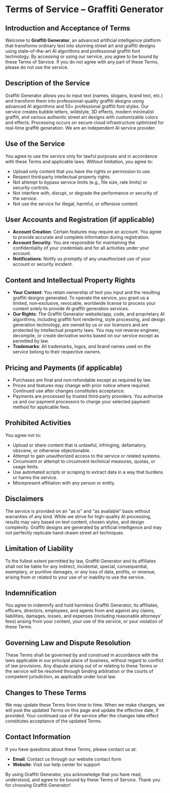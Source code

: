 # Terms of Service – Graffiti Generator

## Introduction and Acceptance of Terms

Welcome to **Graffiti Generator**, an advanced artificial intelligence platform that transforms ordinary text into stunning street art and graffiti designs using state-of-the-art AI algorithms and professional graffiti font technology. By accessing or using our service, you agree to be bound by these Terms of Service. If you do not agree with any part of these Terms, please do not use the service.

## Description of the Service

Graffiti Generator allows you to input text (names, slogans, brand text, etc.) and transform them into professional-quality graffiti designs using advanced AI algorithms and 50+ professional graffiti font styles. Our service creates bubble letters, wildstyle, 3D effects, modern minimalist graffiti, and various authentic street art designs with customizable colors and effects. Processing occurs on secure cloud infrastructure optimized for real-time graffiti generation. We are an independent AI service provider.

## Use of the Service

You agree to use the service only for lawful purposes and in accordance with these Terms and applicable laws. Without limitation, you agree to:

- Upload only content that you have the rights or permission to use.
- Respect third‑party intellectual property rights.
- Not attempt to bypass service limits (e.g., file size, rate limits) or security controls.
- Not interfere with, disrupt, or degrade the performance or security of the service.
- Not use the service for illegal, harmful, or offensive content.

## User Accounts and Registration (if applicable)

- **Account Creation**: Certain features may require an account. You agree to provide accurate and complete information during registration.
- **Account Security**: You are responsible for maintaining the confidentiality of your credentials and for all activities under your account.
- **Notifications**: Notify us promptly of any unauthorized use of your account or security incident.

## Content and Intellectual Property Rights

- **Your Content**: You retain ownership of text you input and the resulting graffiti designs generated. To operate the service, you grant us a limited, non‑exclusive, revocable, worldwide license to process your content solely to provide AI graffiti generation services.
- **Our Rights**: The Graffiti Generator website/app, code, and proprietary AI algorithms, including graffiti font rendering, style processing, and design generation technology, are owned by us or our licensors and are protected by intellectual property laws. You may not reverse engineer, decompile, or create derivative works based on our service except as permitted by law.
- **Trademarks**: All trademarks, logos, and brand names used on the service belong to their respective owners.

## Pricing and Payments (if applicable)

- Purchases are final and non‑refundable except as required by law.
- Prices and features may change with prior notice where required. Continued use after changes constitutes acceptance.
- Payments are processed by trusted third‑party providers. You authorize us and our payment processors to charge your selected payment method for applicable fees.

## Prohibited Activities

You agree not to:

- Upload or share content that is unlawful, infringing, defamatory, obscene, or otherwise objectionable.
- Attempt to gain unauthorized access to the service or related systems.
- Circumvent or attempt to circumvent technical measures, quotas, or usage limits.
- Use automated scripts or scraping to extract data in a way that burdens or harms the service.
- Misrepresent affiliation with any person or entity.

## Disclaimers

The service is provided on an "as is" and "as available" basis without warranties of any kind. While we strive for high-quality AI processing, results may vary based on text content, chosen styles, and design complexity. Graffiti designs are generated by artificial intelligence and may not perfectly replicate hand-drawn street art techniques.

## Limitation of Liability

To the fullest extent permitted by law, Graffiti Generator and its affiliates shall not be liable for any indirect, incidental, special, consequential, exemplary, or punitive damages, or any loss of data, profits, or revenue, arising from or related to your use of or inability to use the service.

## Indemnification

You agree to indemnify and hold harmless Graffiti Generator, its affiliates, officers, directors, employees, and agents from and against any claims, liabilities, damages, losses, and expenses (including reasonable attorneys' fees) arising from your content, your use of the service, or your violation of these Terms.

## Governing Law and Dispute Resolution

These Terms shall be governed by and construed in accordance with the laws applicable in our principal place of business, without regard to conflict of law provisions. Any dispute arising out of or relating to these Terms or the service will be resolved through binding arbitration or the courts of competent jurisdiction, as applicable under local law.

## Changes to These Terms

We may update these Terms from time to time. When we make changes, we will post the updated Terms on this page and update the effective date, if provided. Your continued use of the service after the changes take effect constitutes acceptance of the updated Terms.

## Contact Information

If you have questions about these Terms, please contact us at:

- **Email**: Contact us through our website contact form
- **Website**: Visit our help center for support


By using Graffiti Generator, you acknowledge that you have read, understood, and agree to be bound by these Terms of Service. Thank you for choosing Graffiti Generator!